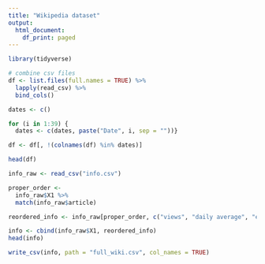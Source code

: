 ---
title: "Wikipedia dataset"
output:
  html_document:
    df_print: paged
---

```{r}
library(tidyverse)
```


```{r}
# combine csv files
df <- list.files(full.names = TRUE) %>% 
  lapply(read_csv) %>% 
  bind_cols()

dates <- c()

for (i in 1:39) { 
  dates <- c(dates, paste("Date", i, sep = ""))}

df <- df[, !(colnames(df) %in% dates)]

head(df)
```

```{r, eval = FALSE}
info_raw <- read_csv("info.csv")

proper_order <- 
  info_raw$X1 %>%
  match(info_raw$article)

reordered_info <- info_raw[proper_order, c("views", "daily average", "edits", "editors", "size", "watchers")]

info <- cbind(info_raw$X1, reordered_info)
head(info)

write_csv(info, path = "full_wiki.csv", col_names = TRUE)
```

